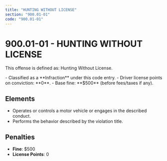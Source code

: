 ```yaml
---
title: "HUNTING WITHOUT LICENSE"
section: "900.01-01"
code: "900.01-01"
---
```





# 900.01-01 - HUNTING WITHOUT LICENSE

This offense is defined as: Hunting Without License.

<Aside type="tip" title="Charge Type: Infraction">
- Classified as a **Infraction** under this code entry.
- Driver license points on conviction: **0**.
- Base fine: **$500** (before fees/taxes if any).
</Aside>

## Elements
- Operates or controls a motor vehicle or engages in the described conduct.
- Performs the behavior described by the violation title.

## Penalties
- **Fine**: $500
- **License Points**: 0
